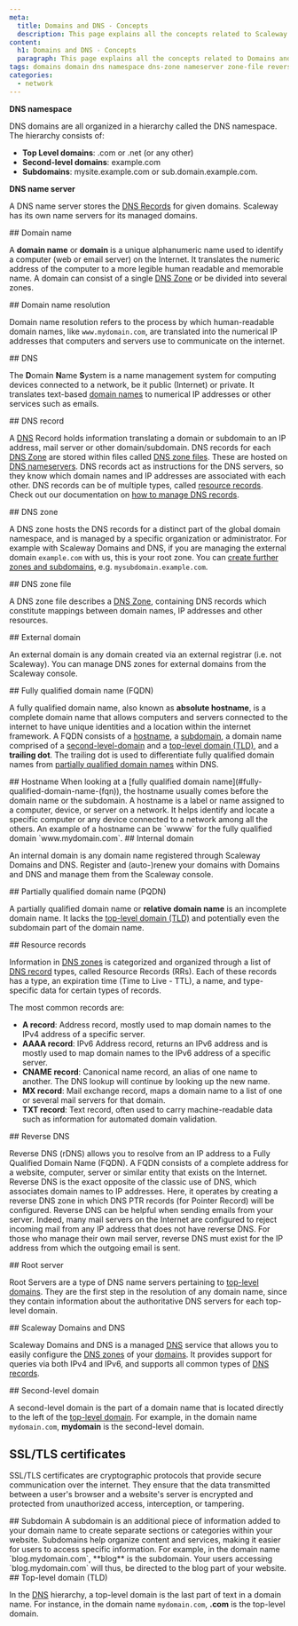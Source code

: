 ```yaml
---
meta:
  title: Domains and DNS - Concepts
  description: This page explains all the concepts related to Scaleway's Domains and DNS service
content:
  h1: Domains and DNS - Concepts
  paragraph: This page explains all the concepts related to Domains and DNS
tags: domains domain dns namespace dns-zone nameserver zone-file reverse-dns root-server
categories:
  - network
---
```


**DNS namespace**

DNS domains are all organized in a hierarchy called the DNS namespace. The hierarchy consists of:

* **Top Level domains**: .com or .net (or any other)
* **Second-level domains**: example.com
* **Subdomains**: mysite.example.com or sub.domain.example.com.

<Lightbox src="scaleway-domain-namespace.webp" alt="" />

**DNS name server**

A DNS name server stores the [DNS Records](#dns-record) for given domains. Scaleway has its own name servers for its managed domains.

<Lightbox src="scaleway-dns-nameserver.webp" alt="" />

<Concept opened>
  ## Domain name

  A **domain name** or **domain** is a unique alphanumeric name used to identify a computer (web or email server) on the Internet. It translates the numeric address of the computer to a more legible human readable and memorable name. A domain can consist of a single [DNS Zone](#dns-zone) or be divided into several zones.
</Concept>

<Concept opened>
  ## Domain name resolution

 Domain name resolution refers to the process by which human-readable domain names, like `www.mydomain.com`, are translated into the numerical IP addresses that computers and servers use to communicate on the internet.
</Concept>

<Concept opened>
  ## DNS

  The **D**omain **N**ame **S**ystem is a name management system for computing devices connected to a network, be it public (Internet) or private. It translates text-based [domain names](#domain-name) to numerical IP addresses or other services such as emails.
</Concept>

<Concept opened>
  ## DNS record

  A [DNS](#dns) Record holds information translating a domain or subdomain to an IP address, mail server or other domain/subdomain. DNS records for each [DNS Zone](#dns-zone) are stored within files called [DNS zone files](#dns-zone-file). These are hosted on [DNS nameservers](#dns-name-server). DNS records act as instructions for the DNS servers, so they know which domain names and IP addresses are associated with each other. DNS records can be of multiple types, called [resource records](#resource-records). Check out our documentation on [how to manage DNS records](/network/domains-and-dns/how-to/manage-dns-records/).
</Concept>

<Concept>
  ## DNS zone

  A DNS zone hosts the DNS records for a distinct part of the global domain namespace, and is managed by a specific organization or administrator. For example with Scaleway Domains and DNS, if you are managing the external domain `example.com` with us, this is your root zone. You can [create further zones and subdomains](/network/domains-and-dns/how-to/configure-dns-zones/), e.g. `mysubdomain.example.com`.
</Concept>

<Concept>
  ## DNS zone file

  A DNS zone file describes a [DNS Zone](#dns-zone), containing DNS records which constitute mappings between domain names, IP addresses and other resources.
</Concept>

<Concept>
  ## External domain

  An external domain is any domain created via an external registrar (i.e. not Scaleway). You can manage DNS zones for external domains from the Scaleway console.
</Concept>

<Concept opened>
  ## Fully qualified domain name (FQDN)

  A fully qualified domain name, also known as **absolute hostname**, is a complete domain name that allows computers and servers connected to the internet to have unique identities and a location within the internet framework.
  A FQDN consists of a [hostname](#hostname), a [subdomain](#subdomain), a domain name comprised of a [second-level-domain](#second-level-domain) and a [top-level domain (TLD)](#top-level-domain-(tld)), and a **trailing dot**. The trailing dot is used to differentiate fully qualified domain names from [partially qualified domain names](#partially-qualified-domain-name-(fqn)) within DNS.

   <Lightbox src="scaleway-fqdn.webp" alt="" />

</Concept>

<Concept>
  ## Hostname
 When looking at a [fully qualified domain name](#fully-qualified-domain-name-(fqn)), the hostname usually comes before the domain name or the subdomain. A hostname is a label or name assigned to a computer, device, or server on a network. It helps identify and locate a specific computer or any device connected to a network among all the others.
 An example of a hostname can be `wwww` for the fully qualified domain `www.mydomain.com`.

</Concept>

<Concept>
  ## Internal domain

  An internal domain is any domain name registered through Scaleway Domains and DNS. Register and (auto-)renew your domains with Domains and DNS and manage them from the Scaleway console.
</Concept>

<Concept>
  ## Partially qualified domain name (PQDN)

  A partially qualified domain name or **relative domain name** is an incomplete domain name. It lacks the [top-level domain (TLD)](#top-level-domain-(tld)) and potentially even the subdomain part of the domain name.

</Concept>

<Concept>
  ## Resource records

  Information in [DNS zones](#dns-zone) is categorized and organized through a list of [DNS record](#dns-record) types, called Resource Records (RRs). Each of these records has a type, an expiration time (Time to Live - TTL), a name, and type-specific data for certain types of records.

  The most common records are:

  * **A record**: Address record, mostly used to map domain names to the IPv4 address of a specific server.
  * **AAAA record**: IPv6 Address record, returns an IPv6 address and is mostly used to map domain names to the IPv6 address of a specific server.
  * **CNAME record**: Canonical name record, an alias of one name to another. The DNS lookup will continue by looking up the new name.
  * **MX record**: Mail exchange record, maps a domain name to a list of one or several mail servers for that domain.
  * **TXT record**: Text record, often used to carry machine-readable data such as information for automated domain validation.
</Concept>

<Concept>
  ## Reverse DNS

  Reverse DNS (rDNS) allows you to resolve from an IP address to a Fully Qualified Domain Name (FQDN). A FQDN consists of a complete address for a website, computer, server or similar entity that exists on the Internet. Reverse DNS is the exact opposite of the classic use of DNS, which associates domain names to IP addresses. Here, it operates by creating a reverse DNS zone in which DNS PTR records (for Pointer Record) will be configured.
  Reverse DNS can be helpful when sending emails from your server. Indeed, many mail servers on the Internet are configured to reject incoming mail from any IP address that does not have reverse DNS. For those who manage their own mail server, reverse DNS must exist for the IP address from which the outgoing email is sent.
</Concept>


<Concept>
  ## Root server

  Root Servers are a type of DNS name servers pertaining to [top-level domains](#top-level-domain-(tld)). They are the first step in the resolution of any domain name, since they contain information about the authoritative DNS servers for each top-level domain.
</Concept>

<Concept>
  ## Scaleway Domains and DNS

  Scaleway Domains and DNS is a managed [DNS](#dns) service that allows you to easily configure the [DNS zones](#dns-zone) of your [domains](#domain-name). It provides support for queries via both IPv4 and IPv6, and supports all common types of [DNS records](#dns-record).
</Concept>

<Concept>
  ## Second-level domain

 A second-level domain is the part of a domain name that is located directly to the left of the [top-level domain](#top-level-domain-(tld)). For example, in the domain name `mydomain.com`, **mydomain** is the second-level domain.

</Concept>

<Concept>

 ## SSL/TLS certificates

 SSL/TLS certificates are cryptographic protocols that provide secure communication over the internet. They ensure that the data transmitted between a user's browser and a website's server is encrypted and protected from unauthorized access, interception, or tampering.

</Concept>

<Concept>
  ## Subdomain
 A subdomain is an additional piece of information added to your domain name to create separate sections or categories within your website. Subdomains help organize content and services, making it easier for users to access specific information. For example, in the domain name `blog.mydomain.com`, **blog** is the subdomain. Your users accessing `blog.mydomain.com` will thus, be directed to the blog part of your website.

</Concept>

<Concept>
  ## Top-level domain (TLD)

  In the [DNS](#dns) hierarchy, a top-level domain is the last part of text in a domain name. For instance, in the domain name `mydomain.com`, **.com** is the top-level domain.

</Concept>